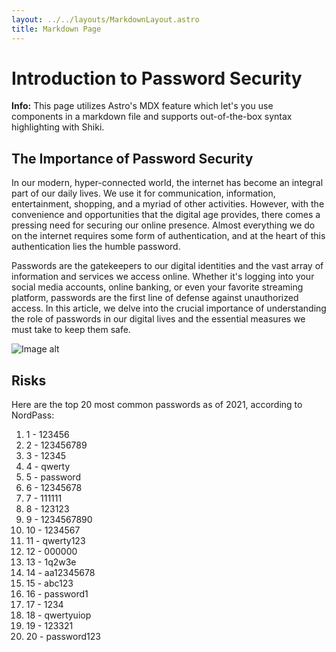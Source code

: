 ```yaml
---
layout: ../../layouts/MarkdownLayout.astro
title: Markdown Page
---
```



# Introduction to Password Security

<Notification type="info">
  <Icon pack="ion" name="information-circle-outline" />
  <p>
    <strong>Info:</strong> This page utilizes Astro's MDX feature which let's you use components in a markdown file and
    supports out-of-the-box syntax highlighting with Shiki.
  </p>
</Notification>

## The  Importance of Password Security


In our modern, hyper-connected world, the internet has become an integral part of our daily lives. We use it for communication, information, entertainment, shopping, and a myriad of other activities. However, with the convenience and opportunities that the digital age provides, there comes a pressing need for securing our online presence. Almost everything we do on the internet requires some form of authentication, and at the heart of this authentication lies the humble password.

Passwords are the gatekeepers to our digital identities and the vast array of information and services we access online. Whether it's logging into your social media accounts, online banking, or even your favorite streaming platform, passwords are the first line of defense against unauthorized access. In this article, we delve into the crucial importance of understanding the role of passwords in our digital lives and the essential measures we must take to keep them safe.





<img class="rounded shadow-lg shadow-slate-500" src="https://img.freepik.com/free-vector/tiny-people-developers-laptop-customer-requirements-software-requirement-description-user-case-agile-tool-business-analysis-concept-bright-vibrant-violet-isolated-illustration_335657-1012.jpg?w=740&t=st=1697230354~exp=1697230954~hmac=4122622378aaf2ce19c51ddbbe1f28c353c7c6136d0dba293f8e6f7d17555c6e" alt="Image alt" />




## Risks

Here are the top 20 most common passwords as of 2021, according to NordPass:
 

1. 1 - 123456
2. 2 - 123456789
3. 3 -  12345
4. 4 - qwerty
5. 5 - password
6. 6 -  12345678
7. 7 - 111111
8. 8 - 123123
9. 9 - 1234567890
10. 10 - 1234567
11. 11 - qwerty123
12. 12 - 000000
13. 13 - 1q2w3e
14. 14 - aa12345678
15. 15 - abc123
16. 16 - password1
17. 17 - 1234
18. 18 - qwertyuiop
19. 19 - 123321
20. 20 - password123

